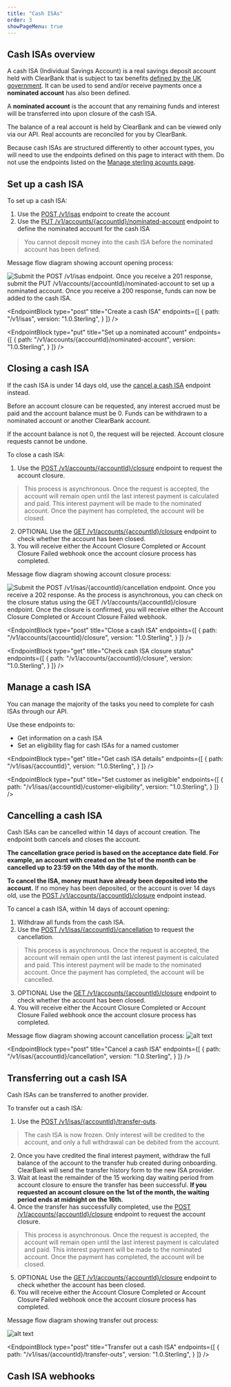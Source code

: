 ```yaml
---
title: "Cash ISAs"
order: 3
showPageMenu: true
---
```




## Cash ISAs overview

A cash ISA (Individual Savings Account) is a real savings deposit account held with ClearBank that is subject to tax benefits [defined by the UK government](https://www.gov.uk/individual-savings-accounts). It can be used to send and/or receive payments once a **nominated account** has also been defined.

<Callout colour="blue">
A <strong>nominated account</strong> is the account that any remaining funds and interest will be transferred into upon closure of the cash ISA.
</Callout>

The balance of a real account is held by ClearBank and can be viewed only via our API. Real accounts are reconciled for you by ClearBank.

Because cash ISAs are structured differently to other account types, you will need to use the endpoints defined on this page to interact with them. Do not use the endpoints listed on the [Manage sterling acounts page](./manage-accounts).

## Set up a cash ISA

To set up a cash ISA:

1. Use the [POST /v1/isas](#create-an-cash-isa) endpoint to create the account
2. Use the [PUT /v1/accounts/{accountId}/nominated-account](#set-up-a-nominated-account) endpoint to define the nominated account for the cash ISA
> You cannot deposit money into the cash ISA before the nominated account has been defined. 

Message flow diagram showing account opening process:

![Submit the POST /v1/isas endpoint. Once you receive a 201 response, submit the PUT /v1/accounts/{accountId}/nominated-account to set up a nominated account. Once you receive a 200 response, funds can now be added to the cash ISA.](/assets/images/cash-isa-open.svg)

<EndpointBlock
  type="post"
  title="Create a cash ISA"
  endpoints={[
    {
      path: "/v1/isas",
      version: "1.0.Sterling",
    }
  ]}
/>

<EndpointBlock
  type="put"
  title="Set up a nominated account"
  endpoints={[
    {
      path: "/v1/accounts/{accountId}/nominated-account",
      version: "1.0.Sterling",
    }
  ]}
/>

## Closing a cash ISA

If the cash ISA is under 14 days old, use the [cancel a cash ISA](#cancel-a-cash-ISA) endpoint instead.

Before an account closure can be requested, any interest accrued must be paid and the account balance must be 0. Funds can be withdrawn to a nominated account or another ClearBank account.

If the account balance is not 0, the request will be rejected. Account closure requests cannot be undone.

To close a cash ISA:
1. Use the [POST /v1/accounts/{accountId}/closure](#close-a-cash-isa) endpoint to request the account closure. 
> This process is asynchronous. Once the request is accepted, the account will remain open until the last interest payment is calculated and paid. This interest payment will be made to the nominated account. Once the payment has completed, the account will be closed.
2. OPTIONAL Use the [GET /v1/accounts/{accountId}/closure](#check-cash-isa-closure-status) endpoint to check whether the account has been closed.
3. You will receive either the Account Closure Completed or Account Closure Failed webhook once the account closure process has completed.

Message flow diagram showing account closure process:

![Submit the POST /v1/isas/{accountId}/cancellation endpoint. Once you receive a 202 response. As the process is asynchronous, you can check on the closure status using the GET /v1/accounts/{accountId}/closure endpoint. Once the closure is confirmed, you will receive either the Account Closure Completed or Account Closure Failed webhook.](/assets/images/cash-isa-close.svg)

<EndpointBlock
  type="post"
  title="Close a cash ISA"
  endpoints={[
    {
      path: "/v1/accounts/{accountId}/closure",
      version: "1.0.Sterling",
    }
  ]}
/>

<EndpointBlock
  type="get"
  title="Check cash ISA closure status"
  endpoints={[
    {
      path: "/v1/accounts/{accountId}/closure",
      version: "1.0.Sterling",
    }
  ]}
/>

## Manage a cash ISA

You can manage the majority of the tasks you need to complete for cash ISAs through our API. 

Use these endpoints to:
- Get information on a cash ISA
- Set an eligibility flag for cash ISAs for a named customer

<EndpointBlock
  type="get"
  title="Get cash ISA details"
  endpoints={[
    {
      path: "/v1/isas/{accountId}",
      version: "1.0.Sterling",
    }
  ]}
/>

<EndpointBlock
  type="put"
  title="Set customer as ineligible"
  endpoints={[
    {
      path: "/v1/isas/{accountId}/customer-eligibility",
      version: "1.0.Sterling",
    }
  ]}
/>

## Cancelling a cash ISA

Cash ISAs can be cancelled within 14 days of account creation. The endpoint both cancels and closes the account.

**The cancellation grace period is based on the acceptance date field. For example, an account with created on the 1st of the month can be cancelled up to 23:59 on the 14th day of the month.**

**To cancel the ISA, money must have already been deposited into the account.** If no money has been deposited, or the account is over 14 days old, use the [POST /v1/accounts/{accountId}/closure](#close-a-cash-isa) endpoint instead.

To cancel a cash ISA, within 14 days of account opening:
1. Withdraw all funds from the cash ISA.
2. Use the [POST /v1/isas/{accountId}/cancellation](#cancel-a-cash-isa) to request the cancellation.
> This process is asynchronous. Once the request is accepted, the account will remain open until the last interest payment is calculated and paid. This interest payment will be made to the nominated account. Once the payment has completed, the account will be cancelled.
3. OPTIONAL Use the [GET /v1/accounts/{accountId}/closure](#check-cash-isa-closure-status) endpoint to check whether the account has been closed.
4. You will receive either the Account Closure Completed or Account Closure Failed webhook once the account closure process has completed.

Message flow diagram showing account cancellation process:
![alt text](/assets/images/cash-isa-cancel.svg)

<EndpointBlock
  type="post"
  title="Cancel a cash ISA"
  endpoints={[
    {
      path: "/v1/isas/{accountId}/cancellation",
      version: "1.0.Sterling",
    }
  ]}
/>

## Transferring out a cash ISA

Cash ISAs can be transferred to another provider.

To transfer out a cash ISA:
1. Use the [POST /v1/isas/{accountId}/transfer-outs](#transfer-out-a-cash-ISA).
> The cash ISA is now frozen. Only interest will be credited to the account, and only a full withdrawal can be debited from the account.
2. Once you have credited the final interest payment, withdraw the full balance of the account to the transfer hub created during onboarding. ClearBank will send the transfer history form to the new ISA provider.
3. Wait at least the remainder of the 15 working day waiting period from account closure to ensure the transfer has been successful. **If you requested an account closure on the 1st of the month, the waiting period ends at midnight on the 16th.**
4. Once the transfer has successfully completed, use the [POST /v1/accounts/{accountId}/closure](#close-a-cash-isa) endpoint to request the account closure.
> This process is asynchronous. Once the request is accepted, the account will remain open until the last interest payment is calculated and paid. This interest payment will be made to the nominated account. Once the payment has completed, the account will be closed.
5. OPTIONAL Use the [GET /v1/accounts/{accountId}/closure](#check-cash-isa-closure-status) endpoint to check whether the account has been closed.
6. You will receive either the Account Closure Completed or Account Closure Failed webhook once the account closure process has completed.

Message flow diagram showing transfer out process:

![alt text](/assets/images/cash-isa-transfer-out.svg)

<EndpointBlock
  type="post"
  title="Transfer out a cash ISA"
  endpoints={[
    {
      path: "/v1/isas/{accountId}/transfer-outs",
      version: "1.0.Sterling",
    }
  ]}
/>

## Cash ISA webhooks

<WebhookPlaceholder render='account-closure-completed-webhook-v1' />
<WebhookPlaceholder render='account-closure-failed-webhook-v1' />